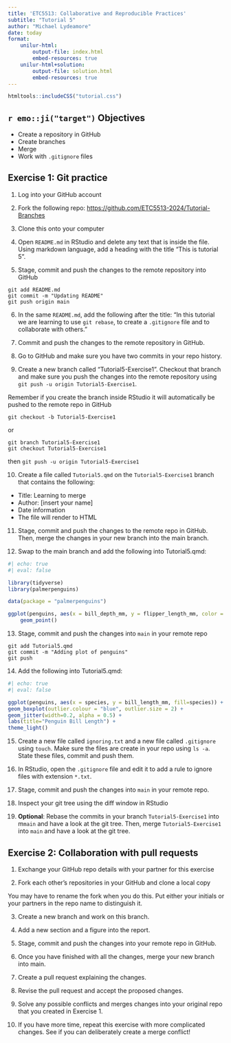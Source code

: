 ```yaml
---
title: 'ETC5513: Collaborative and Reproducible Practices'
subtitle: "Tutorial 5"
author: "Michael Lydeamore"
date: today
format:
    unilur-html:
        output-file: index.html
        embed-resources: true
    unilur-html+solution:
        output-file: solution.html
        embed-resources: true
---
```

```r
htmltools::includeCSS("tutorial.css")
```


## `r emo::ji("target")` Objectives

* Create a repository in GitHub
* Create branches
* Merge
* Work with `.gitignore` files

## Exercise 1: Git practice

1. Log into your GitHub account

2. Fork the following repo: <https://github.com/ETC5513-2024/Tutorial-Branches>

3. Clone this onto your computer

4. Open `README.md` in RStudio and delete any text that is inside the file. Using markdown language, add a heading with the title "This is tutorial 5".

5. Stage, commit and push the changes to the remote repository into GitHub

::: {.unilur-solution}
```
git add README.md
git commit -m "Updating README"
git push origin main
``` 
:::


6. In the same `README.md`, add the following after the title: "In this tutorial we are learning to use `git rebase`, to create a `.gitignore` file and to collaborate with others."

7. Commit and push the changes to the remote repository in GitHub.

8. Go to GitHub and make sure you have two commits in your repo history.

9. Create a new branch called "Tutorial5-Exercise1". Checkout that branch and make sure you push the changes into the remote repository using `git push -u origin Tutorial5-Exercise1`.

::: {.callout-tip}
Remember if you create the branch inside RStudio it will automatically be pushed to the remote repo in GitHub
:::

::: {.unilur-solution}
```
git checkout -b Tutorial5-Exercise1
```

or

```
git branch Tutorial5-Exercise1
git checkout Tutorial5-Exercise1
```

then `git push -u origin Tutorial5-Exercise1`
:::

10. Create a file called `Tutorial5.qmd` on the `Tutorial5-Exercise1` branch that contains the following:

* Title: Learning to merge
* Author: [insert your name]
* Date information
* The file will render to HTML

11. Stage, commit and push the changes to the remote repo in GitHub. Then, merge the changes in your new branch into the main branch.

12. Swap to the main branch and add the following into Tutorial5.qmd:

```r
#| echo: true
#| eval: false

library(tidyverse)
library(palmerpenguins)

data(package = "palmerpenguins")

ggplot(penguins, aes(x = bill_depth_mm, y = flipper_length_mm, color = species)) +
    geom_point()
```

13. Stage, commit and push the changes into `main` in your remote repo

::: {.unilur-solution}
```
git add Tutorial5.qmd
git commit -m "Adding plot of penguins"
git push
```
:::

14. Add the following into Tutorial5.qmd:

```r
#| echo: true
#| eval: false

ggplot(penguins, aes(x = species, y = bill_length_mm, fill=species)) +
geom_boxplot(outlier.colour = "blue", outlier.size = 2) +
geom_jitter(width=0.2, alpha = 0.5) +
labs(title="Penguin Bill Length") +
theme_light()
```

15. Create a new file called `ignoring.txt` and a new file called `.gitignore` using `touch`. Make sure the files are create in your repo using `ls -a`. State these files, commit and push them.

16. In RStudio, open the `.gitignore` file and edit it to add a rule to ignore files with extension `*.txt`.

17. Stage, commit and push the changes into `main` in your remote repo.

18. Inspect your git tree using the diff window in RStudio

19. **Optional**: Rebase the commits in your branch `Tutorial5-Exercise1` into m`main` and have a look at the git tree. Then, merge `Tutorial5-Exercise1` into `main` and have a look at the git tree.

## Exercise 2: Collaboration with pull requests

1. Exchange your GitHub repo details with your partner for this exercise

2. Fork each other's repositories in your GitHub and clone a local copy

::: {.callout-important}
You may have to rename the fork when you do this. Put either your initials or your partners in the repo name to distinguish it.
:::

3. Create a new branch and work on this branch.

4. Add a new section and a figure into the report.

5. Stage, commit and push the changes into your remote repo in GitHub.

6. Once you have finished with all the changes, merge your new branch into main.

7. Create a pull request explaining the changes.

8. Revise the pull request and accept the proposed changes.

9. Solve any possible conflicts and merges changes into your original repo that you created in Exercise 1.

10. If you have more time, repeat this exercise with more complicated changes. See if you can deliberately create a merge conflict!
